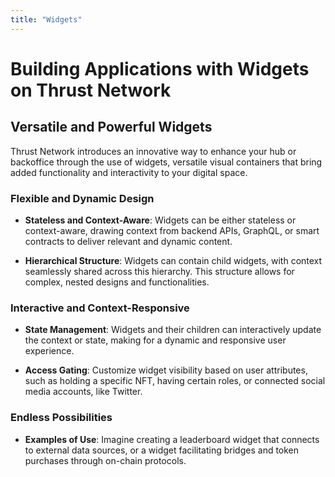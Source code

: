 ```yaml
---
title: "Widgets"
---
```



# Building Applications with Widgets on Thrust Network

## Versatile and Powerful Widgets

Thrust Network introduces an innovative way to enhance your hub or backoffice through the use of widgets, versatile visual containers that bring added functionality and interactivity to your digital space.

### Flexible and Dynamic Design

- **Stateless and Context-Aware**: Widgets can be either stateless or context-aware, drawing context from backend APIs, GraphQL, or smart contracts to deliver relevant and dynamic content.

- **Hierarchical Structure**: Widgets can contain child widgets, with context seamlessly shared across this hierarchy. This structure allows for complex, nested designs and functionalities.

### Interactive and Context-Responsive

- **State Management**: Widgets and their children can interactively update the context or state, making for a dynamic and responsive user experience.

- **Access Gating**: Customize widget visibility based on user attributes, such as holding a specific NFT, having certain roles, or connected social media accounts, like Twitter.

### Endless Possibilities

- **Examples of Use**: Imagine creating a leaderboard widget that connects to external data sources, or a widget facilitating bridges and token purchases through on-chain protocols.

<Cards>
  <Card
    title="Examples"
    href="/docs/guide/widgets/examples"
  />
  <Card
    title="Overview"
    href="/docs/guide/widgets/overview"
  />
  <Card
    title="Components"
    href="/docs/guide/widgets/components"
  />
  <Card
    title="Context"
    href="/docs/guide/widgets/contexts"
  />
  <Card
    title="Actions"
    href="/docs/guide/widgets/actions"
  />
  <Card
    title="Access Gating"
    href="/docs/guide/widgets/access-gating"
  />
  <Card
    title="Create Widgets"
    href="/docs/guide/widgets/create-widget"
  />
</Cards>
